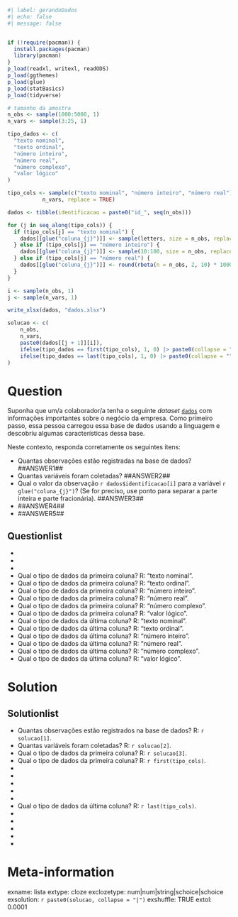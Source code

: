 ```r
#| label: gerandoDados
#| echo: false
#| message: false


if (!require(pacman)) {
  install.packages(pacman)
  library(pacman)
}
p_load(readxl, writexl, readODS)
p_load(ggthemes)
p_load(glue)
p_load(statBasics)
p_load(tidyverse)

# tamanho da amostra
n_obs <- sample(1000:5000, 1)
n_vars <- sample(3:25, 1)

tipo_dados <- c(
  "texto nominal",
  "texto ordinal",
  "número inteiro",
  "número real",
  "número complexo",
  "valor lógico"
)

tipo_cols <- sample(c("texto nominal", "número inteiro", "número real"),
           n_vars, replace = TRUE)

dados <- tibble(identificacao = paste0("id_", seq(n_obs)))

for (j in seq_along(tipo_cols)) {
  if (tipo_cols[j] == "texto nominal") {
    dados[[glue("coluna_{j}")]] <- sample(letters, size = n_obs, replace = TRUE)
  } else if (tipo_cols[j] == "número inteiro") {
    dados[[glue("coluna_{j}")]] <- sample(10:100, size = n_obs, replace = TRUE)
  } else if (tipo_cols[j] == "número real") {
    dados[[glue("coluna_{j}")]] <- round(rbeta(n = n_obs, 2, 10) * 1000, 2)
  }
}

i <- sample(n_obs, 1)
j <- sample(n_vars, 1)

write_xlsx(dados, "dados.xlsx")

solucao <- c(
    n_obs,
    n_vars,
    paste0(dados[[j + 1]][i]),
    ifelse(tipo_dados == first(tipo_cols), 1, 0) |> paste0(collapse = ""),
    ifelse(tipo_dados == last(tipo_cols), 1, 0) |> paste0(collapse = "")
)

```

Question
========

Suponha que um/a colaborador/a tenha o seguinte _dataset_ [`dados`](dados.xlsx) com informações importantes sobre o negócio da empresa. Como primeiro passo, essa pessoa carregou essa base de dados usando a linguagem e descobriu algumas características dessa base.

Neste contexto, responda corretamente os seguintes itens:

* Quantas observações estão registradas na base de dados? \#\#ANSWER1\#\#
* Quantas variáveis foram coletadas? \#\#ANSWER2\#\#
* Qual o valor da observação `r dados$identificacao[i]` para a variável `r glue("coluna_{j}")`? (Se for preciso, use ponto para separar a parte inteira e parte fracionária). \#\#ANSWER3\#\#
* \#\#ANSWER4\#\#
* \#\#ANSWER5\#\#

Questionlist
------------
* 
* 
* 
* Qual o tipo de dados da primeira coluna? R: "texto nominal".
* Qual o tipo de dados da primeira coluna? R: "texto ordinal".
* Qual o tipo de dados da primeira coluna? R: "número inteiro".
* Qual o tipo de dados da primeira coluna? R: "número real".
* Qual o tipo de dados da primeira coluna? R: "número complexo".
* Qual o tipo de dados da primeira coluna? R: "valor lógico".
* Qual o tipo de dados da última coluna? R: "texto nominal".
* Qual o tipo de dados da última coluna? R: "texto ordinal".
* Qual o tipo de dados da última coluna? R: "número inteiro".
* Qual o tipo de dados da última coluna? R: "número real".
* Qual o tipo de dados da última coluna? R: "número complexo".
* Qual o tipo de dados da última coluna? R: "valor lógico".

Solution
========
Solutionlist
------------
* Quantas observações estão registrados na base de dados? R: `r solucao[1]`. 
* Quantas variáveis foram coletadas? R: `r solucao[2]`. 
* Qual o tipo de dados da primeira coluna? R: `r solucao[3]`. 
* Qual o tipo de dados da primeira coluna? R: `r first(tipo_cols)`. 
*
*
*
*
*
* Qual o tipo de dados da última coluna? R: `r last(tipo_cols)`. 
*
*
*
*
*

Meta-information
================
exname: lista
extype: cloze
exclozetype: num|num|string|schoice|schoice
exsolution: `r paste0(solucao, collapse = "|")`
exshuffle: TRUE
extol: 0.0001